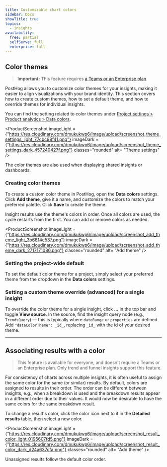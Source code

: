 ```yaml
---
title: Customizable chart colors
sidebar: Docs
showTitle: true
topics:
  - insights
availability:
  free: partial
  selfServe: full
  enterprise: full
---
```


## Color themes

> **Important:** This feature requires [a Teams or an Enterprise plan](/pricing). 

PostHog allows you to customize color themes for your insights, making it easier to align visualizations with your brand identity. This section covers how to create custom themes, how to set a default theme, and how to override themes for individual insights.

You can find the setting related to color themes under [Project settings > Product analytics > Data colors](https://us.posthog.com/settings/project-product-analytics#data-theme).

<ProductScreenshot
    imageLight = {"https://res.cloudinary.com/dmukukwp6/image/upload/screenshot_theme_settings_light_77cbc98f41.png"} 
    imageDark = {"https://res.cloudinary.com/dmukukwp6/image/upload/screenshot_theme_settings_dark_457240427f.png"}
    classes="rounded"
    alt= "Theme settings"
/>

The color themes are also used when displaying shared insights or dashboards.

### Creating color themes

To create a custom color theme in PostHog, open the **Data colors** settings. Click **Add theme**, give it a name, and customize the colors to match your preferred palette. Click **Save** to create the theme.

Insight results use the theme's colors in order. Once all colors are used, the cycle restarts from the first. You can add or remove colors as needed.

<ProductScreenshot
    imageLight = {"https://res.cloudinary.com/dmukukwp6/image/upload/screenshot_add_theme_light_3b6614e537.png"} 
    imageDark = {"https://res.cloudinary.com/dmukukwp6/image/upload/screenshot_add_theme_dark_2717171086.png"}
    classes="rounded"
    alt= "Add theme"
/>


### Setting the project-wide default

To set the default color theme for a project, simply select your preferred theme from the dropdown in the **Data colors** settings.

### Setting a custom theme override (advanced) for a single insight

To override the color theme for a single insight, click **...** in the top bar and toggle **View source**. In the source, find the insight query node (e.g., `TrendsQuery`) — this is typically where `dateRange` or `properties` are defined. Add `"dataColorTheme": _id_`, replacing `_id_` with the id of your desired theme. 

---

## Associating results with a color

> This feature is available for everyone, and doesn't require a Teams or an Enterprise plan. Only trend and funnel insights support this feature.

For consistency of charts across multiple insights, it is often useful to assign the same color for the same (or similar) results. By default, colors are assigned to results in their order. The order can be different between insights, e.g., when a breakdown is used and the breakdown results appear in a different order due to their values. It would now be desirable to have the same colors for the same breakdown result.

To change a result's color, click the color icon next to it in the **Detailed results** table, then select a new color.

<ProductScreenshot
    imageLight = {"https://res.cloudinary.com/dmukukwp6/image/upload/screenshot_result_color_light_0195607fd5.png"} 
    imageDark = {"https://res.cloudinary.com/dmukukwp6/image/upload/screenshot_result_color_dark_d24a637cfa.png"}
    classes="rounded"
    alt= "Add theme"
/>

Unassigned results follow the default color order.
